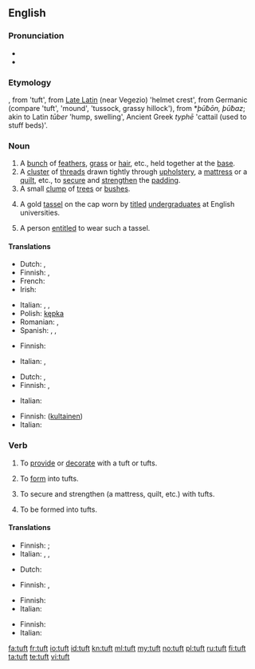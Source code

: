 ==English==

===Pronunciation===
* {{IPA|/tʌft/}}
* {{rhymes|ʌft}}

===Etymology===
{{etyl|enm}} {{term|toft(e)}}, from {{etyl|frm}} {{term|tofe, toffe}} 'tuft', from [[Late Latin]] (near Vegezio) {{term|tufa}} 'helmet crest', from Germanic (compare {{etyl|ang|-}} {{term|ðūf}} 'tuft', {{etyl|non|-}} {{term|þúfa|lang=non}} 'mound', {{etyl|sv|-}} {{term|tuva}} 'tussock, grassy hillock'), from {{proto|Germanic}} *''þūƀōn, þūƀaz''; akin to Latin ''tūber'' 'hump, swelling', Ancient Greek ''typhē'' 'cattail (used to stuff beds)'.

===Noun===
{{en-noun}}

# A [[bunch]] of [[feather]]s, [[grass]] or [[hair]], etc., held together at the [[base]].
# A [[cluster]] of [[thread]]s drawn tightly through [[upholstery]], a [[mattress]] or a [[quilt]], etc., to [[secure]] and [[strengthen]] the [[padding]].
# A small [[clump]] of [[tree]]s or [[bush]]es.
# {{historical}} A gold [[tassel]] on the cap worn by [[titled]] [[undergraduate]]s at English universities.
# A person [[entitle]]d to wear such a tassel.

====Translations====
{{trans-top|bunch}}
* Dutch: {{t+|nl|pluk|m}}, {{t+|nl|bundel|m}}
* Finnish: {{t|fi|töyhtö}}, {{t|fi|tupsu}}
* French: {{t+|fr|touffe|f}}
* Irish: {{t-|ga|dual|m|xs=Irish}}
{{trans-mid}}
* Italian: {{t+|it|cespo|m}}, {{t-|it|ciuffo|m}},  {{t-|it|ciocca}}
* Polish: [[kępka]] {{f}}
* Romanian: {{t-|ro|smoc|n}},  {{t-|ro|floc}}
* Spanish: {{qualifier|hair}} {{t+|es|mechón|m}}, {{qualifier|feathers}} {{t-|es|penacho|m}}, {{qualifier|grass}} {{t+|es|manojo|m}}
{{trans-bottom}}

{{trans-top|cluster of threads}}
* Finnish: {{t|fi|nukka}}
{{trans-mid}}
* Italian: {{t+|it|fiocco}},  {{t-|it|rappa}}
{{trans-bottom}}

{{trans-top|clump of trees}}
* Dutch: {{t-|nl|bosje|n}}, {{t|nl|bomengroep|m}}
* Finnish: {{t|fi|puska}}, {{t|fi|pusikko}}
{{trans-mid}}
* Italian: {{t|it|macchia d'alberi}}
{{trans-bottom}}

{{trans-top|gold tassel}}
* Finnish: ([[kultainen]]) {{t|fi|tupsu}}
* Italian: {{t|it|nappina dorata}}
{{trans-mid}}
{{trans-bottom}}

{{trans-top|person wearing the tassel}}
{{trans-mid}}
{{trans-bottom}}

===Verb===
{{en-verb}}

# {{transitive}} To [[provide]] or [[decorate]] with a tuft or tufts.
# {{transitive}} To [[form]] into tufts.
# {{transitive}} To secure and strengthen (a mattress, quilt, etc.) with tufts.
# {{intransitive}} To be formed into tufts.

====Translations====
{{trans-top|provide or decorate with tufts}}
* Finnish: {{t|fi|nukittaa}} {{i|decorate}}; {{t|fi|tuftata}} {{i|strengthen}}
* Italian: {{t-|it|infiocchettare}},  {{t|it|ornare di ciuffi}},  {{t|it|impennacchiare}}
{{trans-mid}}
{{trans-bottom}}

{{trans-top|form into tufts}}
* Dutch: {{t|nl|bundelen}}
{{trans-mid}}
* Finnish: {{t|fi|nukittaa}}, {{t|fi|tuftata}}
{{trans-bottom}}

{{trans-top|secure with tufts}}
* Finnish: {{t|fi|tuftata}}
* Italian: {{t|it|trapuntare}}
{{trans-mid}}
{{trans-bottom}}

{{trans-top|be formed into tufts}}
* Finnish: {{t|fi|takkuuntua}}
* Italian: {{t|it|a forma di ciuffo}}
{{trans-mid}}
{{trans-bottom}}

[[fa:tuft]]
[[fr:tuft]]
[[io:tuft]]
[[id:tuft]]
[[kn:tuft]]
[[ml:tuft]]
[[my:tuft]]
[[no:tuft]]
[[pl:tuft]]
[[ru:tuft]]
[[fi:tuft]]
[[ta:tuft]]
[[te:tuft]]
[[vi:tuft]]